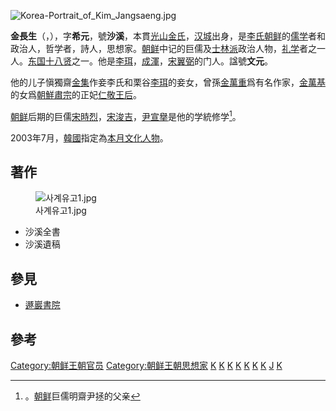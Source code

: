 {{unreferenced|time=2018-09-10T23:24:34+00:00}}
[[File:Korea-Portrait_of_Kim_Jangsaeng.jpg|thumb]]
{{Infobox Korean name
|hangul=김장생
|hanja=金長生
|rr=Gim Jangsaeng
|mr=Kim Jangsaeng
|hangulja=희원
|hanjaja=希元
|rrja=Huiwon
|mrja=Huiwon
|hangulho=사계
|hanjaho=沙溪
|rrho=Sagye
|mrho=Sagye
|tablewidth=265
|color=lavender
}}
{{儒學}}

'''金長生'''（{{kor|김장생}}，{{bd|1548年|7月8日|1631年|8月3日|}}），字'''希元'''，號'''沙溪'''，本貫[[光山金氏|光山金氏]]，[[汉城|汉城]]出身，是[[李氏朝鲜|李氏朝鲜]]的[[韩国儒学|儒学]]者和政治人，哲学者，詩人，思想家。[[朝鲜|朝鲜]]中记的巨儒及[[士林派|士林派]]政治人物，[[礼学|礼学]]者之一人。[[东国十八贤|东国十八贤]]之一。他是[[李珥|李珥]]，[[成渾|成渾]]，[[宋翼弼|宋翼弼]]的门人。諡號'''文元'''。

他的儿子愼獨齋[[金集|金集]]作妾李氏和栗谷[[李珥|李珥]]的妾女，曾孫[[金萬重|金萬重]]爲有名作家，[[金萬基|金萬基]]的女爲[[朝鮮肅宗|朝鮮肅宗]]的正妃[[仁敬王后|仁敬王后]]。

[[朝鲜|朝鲜]]后期的巨儒[[宋時烈|宋時烈]]，[[宋浚吉|宋浚吉]]，[[尹宣擧|尹宣擧]]是他的学統修学<ref>。[[朝鲜|朝鲜]]巨儒明齋尹拯的父亲</ref>。

2003年7月，[[韓國|韓國]]指定為[[本月文化人物|本月文化人物]]。

== 著作 ==
[[File:사계유고1.jpg|thumb]]
* 沙溪全書
* 沙溪遺稿

== 參見 ==
* [[遯巖書院|遯巖書院]]

==參考==
{{Reflist}}

{{korea-bio-stub}}

[[Category:朝鲜王朝官员|Category:朝鲜王朝官员]]
[[Category:朝鲜王朝思想家|Category:朝鲜王朝思想家]]
[[Category:朝鲜王朝性理学家|K]]
[[Category:朝鮮王朝詩人|K]]
[[Category:朝鮮王朝作家|K]]
[[Category:朝鲜王朝书法家|K]]
[[Category:17世紀哲學家|K]]
[[Category:首爾特別市出身人物|K]]
[[Category:光山金氏|K]]
[[Category:金姓|J]]
[[Category:諡文元|K]]